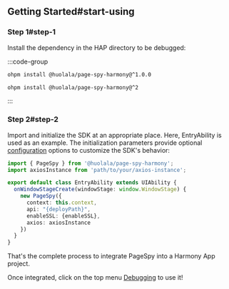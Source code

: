 

## Getting Started#start-using

### Step 1#step-1

Install the dependency in the HAP directory to be debugged:

:::code-group

```bash API 9
ohpm install @huolala/page-spy-harmony@^1.0.0
```

```bash API 11
ohpm install @huolala/page-spy-harmony@^2
```

:::

### Step 2#step-2

Import and initialize the SDK at an appropriate place. Here, EntryAbility is used as an example. The initialization parameters provide optional [configuration]({VITE_SDK_HARMONY_REPO}) options to customize the SDK's behavior:

```ts
import { PageSpy } from '@huolala/page-spy-harmony';
import axiosInstance from 'path/to/your/axios-instance';

export default class EntryAbility extends UIAbility {
  onWindowStageCreate(windowStage: window.WindowStage) {
    new PageSpy({
      context: this.context,
      api: "{deployPath}",
      enableSSL: {enableSSL},
      axios: axiosInstance
    })
  }
}
```

That's the complete process to integrate PageSpy into a Harmony App project.

Once integrated, click on the top menu <Tooltip title="Menu is hidden by default and will be visible after deployment." color="purple"><a href="javascript:void(0)">Debugging</a></Tooltip> to use it!